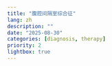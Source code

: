 ```yaml
---
title: "腹腔间隔室综合征"
lang: zh
description: ""
date: "2025-08-30"
categories: [diagnosis, therapy]
priority: 2
lightbox: true
---
```


